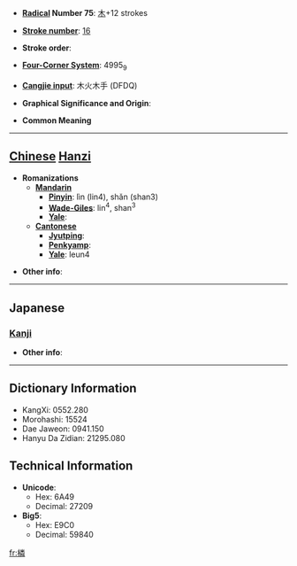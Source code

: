 * '''[[Wiktionary:Chinese radical index| Radical]] Number 75''': [[Wiktionary:Chinese radical index 木|木]]+12 strokes

* '''[[Wiktionary:Chinese total strokes index|Stroke number]]''': [[Wiktionary:Chinese total strokes index 16|16]]

* '''Stroke order''': 

* '''[[Wiktionary:Chinese four corner index|Four-Corner System]]''': 4995<sub>9</sub>

* '''[[Wiktionary:Chinese Cangjie index|Cangjie input]]''': 木火木手 (DFDQ)

* '''Graphical Significance and Origin''': 

* '''Common Meaning'''

----

== [[Chinese]] [[Hanzi]] ==

* '''Romanizations'''
** '''[[Mandarin]]'''
*** '''[[Pinyin]]''': lìn (lin4), shǎn (shan3)
*** '''[[Wade-Giles]]''': lin<sup>4</sup>, shan<sup>3</sup>
*** '''[[Yale]]''': 
** '''[[Cantonese]]'''
*** '''[[Jyutping]]''':
*** '''[[Penkyamp]]''': 
*** '''[[Yale]]''': leun4

* '''Other info''': 

----

==Japanese==
===[[Kanji]]===
{{kanji|on readings=[[りん]] (rin)
|kun readings=[[しきみ]] (shikimi)
}}

* '''Other info''':  

----

== Dictionary Information ==

* KangXi: 0552.280
* Morohashi: 15524
* Dae Jaweon: 0941.150
* Hanyu Da Zidian: 21295.080

== Technical Information ==

* '''Unicode''':
** Hex: 6A49
** Decimal: 27209
* '''Big5''':
** Hex: E9C0
** Decimal: 59840

[[fr:橉]]